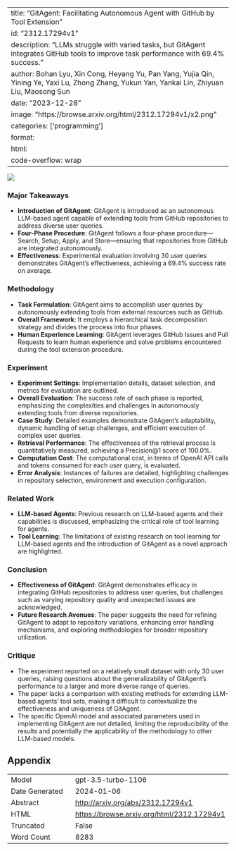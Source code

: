 
---
title: "GitAgent: Facilitating Autonomous Agent with GitHub by Tool Extension"
id: "2312.17294v1"
description: "LLMs struggle with varied tasks, but GitAgent integrates GitHub tools to improve task performance with 69.4% success."
author: Bohan Lyu, Xin Cong, Heyang Yu, Pan Yang, Yujia Qin, Yining Ye, Yaxi Lu, Zhong Zhang, Yukun Yan, Yankai Lin, Zhiyuan Liu, Maosong Sun
date: "2023-12-28"
image: "https://browse.arxiv.org/html/2312.17294v1/x2.png"
categories: ['programming']
format:
  html:
    code-overflow: wrap
---

![](https://browse.arxiv.org/html/2312.17294v1/x2.png)

### Major Takeaways
- **Introduction of GitAgent**: GitAgent is introduced as an autonomous LLM-based agent capable of extending tools from GitHub repositories to address diverse user queries.
- **Four-Phase Procedure**: GitAgent follows a four-phase procedure—Search, Setup, Apply, and Store—ensuring that repositories from GitHub are integrated autonomously.
- **Effectiveness**: Experimental evaluation involving 30 user queries demonstrates GitAgent's effectiveness, achieving a 69.4% success rate on average.

### Methodology
- **Task Formulation**: GitAgent aims to accomplish user queries by autonomously extending tools from external resources such as GitHub.
- **Overall Framework**: It employs a hierarchical task decomposition strategy and divides the process into four phases.
- **Human Experience Learning**: GitAgent leverages GitHub Issues and Pull Requests to learn human experience and solve problems encountered during the tool extension procedure.

### Experiment
- **Experiment Settings**: Implementation details, dataset selection, and metrics for evaluation are outlined.
- **Overall Evaluation**: The success rate of each phase is reported, emphasizing the complexities and challenges in autonomously extending tools from diverse repositories.
- **Case Study**: Detailed examples demonstrate GitAgent's adaptability, dynamic handling of setup challenges, and efficient execution of complex user queries.
- **Retrieval Performance**: The effectiveness of the retrieval process is quantitatively measured, achieving a Precision@1 score of 100.0%.
- **Computation Cost**: The computational cost, in terms of OpenAI API calls and tokens consumed for each user query, is evaluated.
- **Error Analysis**: Instances of failures are detailed, highlighting challenges in repository selection, environment and execution configuration.

### Related Work
- **LLM-based Agents**: Previous research on LLM-based agents and their capabilities is discussed, emphasizing the critical role of tool learning for agents.
- **Tool Learning**: The limitations of existing research on tool learning for LLM-based agents and the introduction of GitAgent as a novel approach are highlighted.

### Conclusion
- **Effectiveness of GitAgent**: GitAgent demonstrates efficacy in integrating GitHub repositories to address user queries, but challenges such as varying repository quality and unexpected issues are acknowledged.
- **Future Research Avenues**: The paper suggests the need for refining GitAgent to adapt to repository variations, enhancing error handling mechanisms, and exploring methodologies for broader repository utilization.

### Critique
- The experiment reported on a relatively small dataset with only 30 user queries, raising questions about the generalizability of GitAgent's performance to a larger and more diverse range of queries.
- The paper lacks a comparison with existing methods for extending LLM-based agents' tool sets, making it difficult to contextualize the effectiveness and uniqueness of GitAgent.
- The specific OpenAI model and associated parameters used in implementing GitAgent are not detailed, limiting the reproducibility of the results and potentially the applicability of the methodology to other LLM-based models.

## Appendix

|          |          |
|----------|----------|
| Model     | gpt-3.5-turbo-1106       |
| Date Generated     | 2024-01-06       |
| Abstract | [http://arxiv.org/abs/2312.17294v1](http://arxiv.org/abs/2312.17294v1)        |
| HTML     | [https://browse.arxiv.org/html/2312.17294v1](https://browse.arxiv.org/html/2312.17294v1)       |
| Truncated       | False       |
| Word Count       | 8283       |